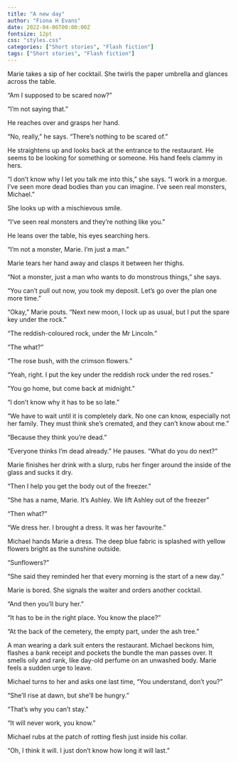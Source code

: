 ```yaml
---
title: "A new day"
author: "Fiona H Evans"
date: 2022-04-06T00:00:00Z
fontsize: 12pt
css: "styles.css"
categories: ["Short stories", "Flash fiction"]
tags: ["Short stories", "Flash fiction"]
---
```




Marie takes a sip of her cocktail. She twirls the paper umbrella and glances across the table.

“Am I supposed to be scared now?”

“I’m not saying that.”

He reaches over and grasps her hand. 

“No, really,” he says. “There’s nothing to be scared of.”

He straightens up and looks back at the entrance to the restaurant. He seems to be looking for something or someone. His hand feels clammy in hers.

“I don’t know why I let you talk me into this,” she says. “I work in a morgue. I’ve seen more dead bodies than you can imagine. I’ve seen real monsters, Michael.”

She looks up with a mischievous smile.

“I’ve seen real monsters and they’re nothing like you.”

He leans over the table, his eyes searching hers.

“I’m not a monster, Marie. I’m just a man.” 

Marie tears her hand away and clasps it between her thighs. 

“Not a monster, just a man who wants to do monstrous things,” she says.

“You can’t pull out now, you took my deposit. Let’s go over the plan one more time.”

“Okay,” Marie pouts. “Next new moon, I lock up as usual, but I put the spare key under the rock.”

“The reddish-coloured rock, under the Mr Lincoln.”

“The what?”

“The rose bush, with the crimson flowers.”

“Yeah, right. I put the key under the reddish rock under the red roses.”

“You go home, but come back at midnight.”

“I don’t know why it has to be so late.”

“We have to wait until it is completely dark. No one can know, especially not her family. They must
think she’s cremated, and they can’t know about me.”

“Because they think you’re dead.”

“Everyone thinks I’m dead already.” He pauses. “What do you do next?”

Marie finishes her drink with a slurp, rubs her finger around the inside of the glass and sucks it dry.

“Then I help you get the body out of the freezer.”

“She has a name, Marie. It’s Ashley. We lift Ashley out of the freezer”

“Then what?”

“We dress her. I brought a dress. It was her favourite.”

Michael hands Marie a dress. The deep blue fabric is splashed with yellow flowers bright as the sunshine 
outside.

“Sunflowers?”

“She said they reminded her that every morning is the start of a new day.”

Marie is bored. She signals the waiter and orders another cocktail. 

“And then you’ll bury her.”

“It has to be in the right place. You know the place?”

“At the back of the cemetery, the empty part, under the ash tree.”

A man wearing a dark suit enters the restaurant. Michael beckons him, flashes a bank receipt and pockets 
the bundle the man passes over. It smells oily and rank, like day-old perfume on an unwashed body. Marie 
feels a sudden urge to leave.

Michael turns to her and asks one last time, “You understand, don’t you?”

“She’ll rise at dawn, but she’ll be hungry.”

“That’s why you can’t stay.”

“It will never work, you know.”

Michael rubs at the patch of rotting flesh just inside his collar. 

“Oh, I think it will. I just don’t know how long it will last.”


